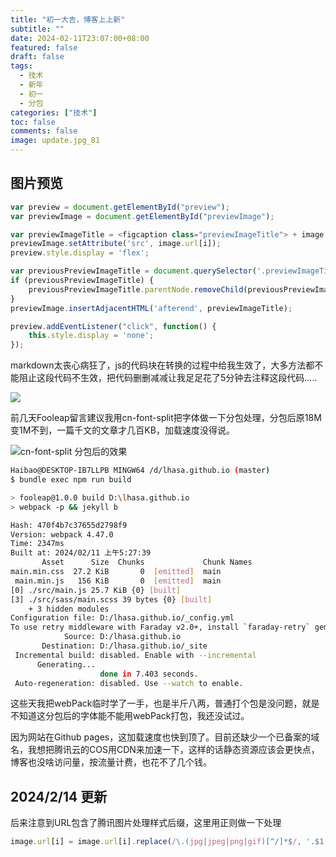 ```yaml
---
title: "初一大吉，博客上上新"
subtitle: ""
date: 2024-02-11T23:07:00+08:00
featured: false
draft: false
tags:
  - 技术
  - 新年
  - 初一
  - 分包
categories: ["技术"]
toc: false
comments: false
image: update.jpg_81
---
```


## 图片预览

```javascript
var preview = document.getElementById("preview");
var previewImage = document.getElementById("previewImage");

var previewImageTitle = <figcaption class="previewImageTitle"> + image.title[i] + </figcaption>;
previewImage.setAttribute('src', image.url[i]);
preview.style.display = 'flex';

var previousPreviewImageTitle = document.querySelector('.previewImageTitle');
if (previousPreviewImageTitle) {
    previousPreviewImageTitle.parentNode.removeChild(previousPreviewImageTitle);
}
previewImage.insertAdjacentHTML('afterend', previewImageTitle);

preview.addEventListener("click", function() {
    this.style.display = 'none';
});
```

markdown太丧心病狂了，js的代码块在转换的过程中给我生效了，大多方法都不能阻止这段代码不生效，把代码删删减减让我足足花了5分钟去注释这段代码.....

<Img src="mounttaranaki-newzealand.jpg" alt=" " exif="false" />

前几天Fooleap留言建议我用cn-font-split把字体做一下分包处理，分包后原18M变1M不到，一篇千文的文章才几百KB，加载速度没得说。

<Img src="cn-font-splitfenbao.png" alt="cn-font-split 分包后的效果" exif="false" />

```bash
Haibao@DESKTOP-IB7LLPB MINGW64 /d/lhasa.github.io (master)
$ bundle exec npm run build

> fooleap@1.0.0 build D:\lhasa.github.io
> webpack -p && jekyll b

Hash: 470f4b7c37655d2798f9
Version: webpack 4.47.0
Time: 2347ms
Built at: 2024/02/11 上午5:27:39
       Asset      Size  Chunks             Chunk Names
main.min.css  27.2 KiB       0  [emitted]  main
 main.min.js   156 KiB       0  [emitted]  main
[0] ./src/main.js 25.7 KiB {0} [built]
[3] ./src/sass/main.scss 39 bytes {0} [built]
    + 3 hidden modules
Configuration file: D:/lhasa.github.io/_config.yml
To use retry middleware with Faraday v2.0+, install `faraday-retry` gem
            Source: D:/lhasa.github.io
       Destination: D:/lhasa.github.io/_site
 Incremental build: disabled. Enable with --incremental
      Generating...
                    done in 7.403 seconds.
 Auto-regeneration: disabled. Use --watch to enable.
```

这些天我把webPack临时学了一手，也是半斤八两，普通打个包是没问题，就是不知道这分包后的字体能不能用webPack打包，我还没试过。

因为网站在Github pages，这加载速度也快到顶了。目前还缺少一个已备案的域名，我想把腾讯云的COS用CDN来加速一下，这样的话静态资源应该会更快点，博客也没啥访问量，按流量计费，也花不了几个钱。


## 2024/2/14 更新
后来注意到URL包含了腾讯图片处理样式后缀，这里用正则做一下处理

```javascript
image.url[i] = image.url[i].replace(/\.(jpg|jpeg|png|gif)[^/]*$/, '.$1');
```